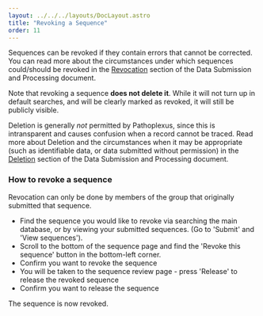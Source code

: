 ---
layout: ../../../layouts/DocLayout.astro
title: "Revoking a Sequence"
order: 11
---

Sequences can be revoked if they contain errors that cannot be corrected.
You can read more about the circumstances under which sequences could/should be revoked in the [Revocation](/about/governance/data-submission#81-revocation) section of the Data Submission and Processing document.

Note that revoking a sequence **does not delete it**.
While it will not turn up in default searches, and will be clearly marked as revoked, it will still be publicly visible.

Deletion is generally _not_ permitted by Pathoplexus, since this is intransparent and causes confusion when a record cannot be traced.
Read more about Deletion and the circumstances when it may be appropriate (such as identifiable data, or data submitted without permission)
in the [Deletion](/about/governance/data-submission#82-deletion) section of the Data Submission and Processing document.

### How to revoke a sequence

Revocation can only be done by members of the group that originally submitted that sequence. 

- Find the sequence you would like to revoke via searching the main database, or by viewing your submitted sequences.
(Go to 'Submit' and 'View sequences').
- Scroll to the bottom of the sequence page and find the 'Revoke this sequence' button in the bottom-left corner.
- Confirm you want to revoke the sequence
- You will be taken to the sequence review page - press 'Release' to release the revoked sequence
- Confirm you want to release the sequence

The sequence is now revoked.

